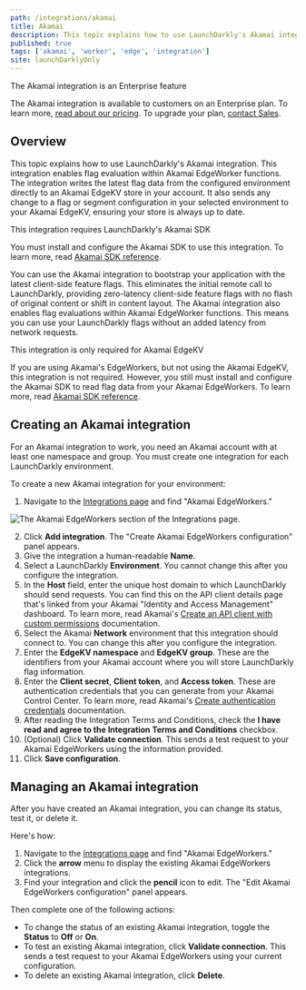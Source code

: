 ```yaml
---
path: /integrations/akamai
title: Akamai
description: This topic explains how to use LaunchDarkly's Akamai integration.
published: true
tags: ['akamai', 'worker', 'edge', 'integration']
site: launchDarklyOnly
---
```


<Callout intent="primary">
  <CalloutTitle>The Akamai integration is an Enterprise feature</CalloutTitle>
  <CalloutDescription>

The Akamai integration is available to customers on an Enterprise plan. To learn more, [read about our pricing](https://launchdarkly.com/pricing/). To upgrade your plan, [contact Sales](https://launchdarkly.com/contact-sales/).

  </CalloutDescription>
</Callout>

## Overview

This topic explains how to use LaunchDarkly's Akamai integration. This integration enables flag evaluation within Akamai EdgeWorker functions. The integration writes the latest flag data from the configured environment directly to an Akamai EdgeKV store in your account. It also sends any change to a flag or segment configuration in your selected environment to your Akamai EdgeKV, ensuring your store is always up to date.

<Callout intent="info">
  <CalloutTitle>This integration requires LaunchDarkly's Akamai SDK</CalloutTitle>
  <CalloutDescription>

You must install and configure the Akamai SDK to use this integration. To learn more, read [Akamai SDK reference](/sdk/edge/akamai).

  </CalloutDescription>
</Callout>

You can use the Akamai integration to bootstrap your application with the latest client-side feature flags. This eliminates the initial remote call to LaunchDarkly, providing zero-latency client-side feature flags with no flash of original content or shift in content layout. The Akamai integration also enables flag evaluations within Akamai EdgeWorker functions. This means you can use your LaunchDarkly flags without an added latency from network requests.

<Callout intent="info">
  <CalloutTitle>This integration is only required for Akamai EdgeKV</CalloutTitle>
  <CalloutDescription>

If you are using Akamai's EdgeWorkers, but not using the Akamai EdgeKV, this integration is not required. However, you still must install and configure the Akamai SDK to read flag data from your Akamai EdgeWorkers. To learn more, read [Akamai SDK reference](/sdk/edge/akamai).

  </CalloutDescription>
</Callout>

## Creating an Akamai integration

For an Akamai integration to work, you need an Akamai account with at least one namespace and group. You must create one integration for each LaunchDarkly environment.

To create a new Akamai integration for your environment:

1. Navigate to the [Integrations page](https://app.launchdarkly.com/default/integrations) and find "Akamai EdgeWorkers."

  ![The Akamai EdgeWorkers section of the Integrations page.](akamai-edgeworkers-integration.png)

2. Click **Add integration**. The "Create Akamai EdgeWorkers configuration" panel appears.
3. Give the integration a human-readable **Name**.
4. Select a LaunchDarkly **Environment**. You cannot change this after you configure the integration.
5. In the **Host** field, enter the unique host domain to which LaunchDarkly should send requests. You can find this on the API client details page that's linked from your Akamai "Identity and Access Management" dashboard. To learn more, read Akamai's [Create an API client with custom permissions](https://techdocs.akamai.com/developer/docs/create-a-client-with-custom-permissions) documentation.
6. Select the Akamai **Network** environment that this integration should connect to. You can change this after you configure the integration.
7. Enter the **EdgeKV namespace** and **EdgeKV group**. These are the identifiers from your Akamai account where you will store LaunchDarkly flag information.
8. Enter the **Client secret**, **Client token**, and **Access token**. These are authentication credentials that you can generate from your Akamai Control Center. To learn more, read Akamai's [Create authentication credentials](https://techdocs.akamai.com/developer/docs/set-up-authentication-credentials) documentation.
9. After reading the Integration Terms and Conditions, check the **I have read and agree to the Integration Terms and Conditions** checkbox.
10. (Optional) Click **Validate connection**. This sends a test request to your Akamai EdgeWorkers using the information provided.
11. Click **Save configuration**.

## Managing an Akamai integration

After you have created an Akamai integration, you can change its status, test it, or delete it.

Here's how:

1. Navigate to the [Integrations page](https://app.launchdarkly.com/default/integrations) and find "Akamai EdgeWorkers."
2. Click the **arrow** menu to display the existing Akamai EdgeWorkers integrations.
3. Find your integration and click the **pencil** icon to edit. The "Edit Akamai EdgeWorkers configuration" panel appears.

Then complete one of the following actions:

* To change the status of an existing Akamai integration, toggle the **Status** to **Off** or **On**.
* To test an existing Akamai integration, click **Validate connection**. This sends a test request to your Akamai EdgeWorkers using your current configuration.
* To delete an existing Akamai integration, click **Delete**.
